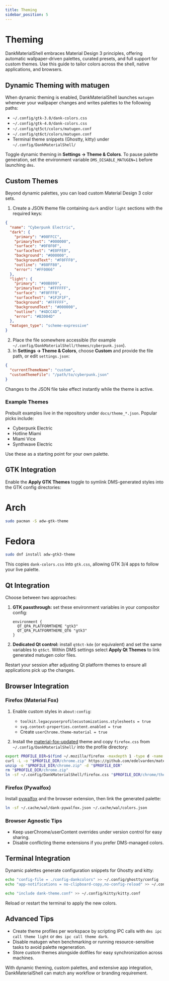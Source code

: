 ```yaml
---
title: Theming
sidebar_position: 5
---
```


# Theming

DankMaterialShell embraces Material Design 3 principles, offering automatic wallpaper-driven palettes, curated presets, and full support for custom themes. Use this guide to tailor colors across the shell, native applications, and browsers.

## Dynamic Theming with matugen

When dynamic theming is enabled, DankMaterialShell launches `matugen` whenever your wallpaper changes and writes palettes to the following paths:

- `~/.config/gtk-3.0/dank-colors.css`
- `~/.config/gtk-4.0/dank-colors.css`
- `~/.config/qt5ct/colors/matugen.conf`
- `~/.config/qt6ct/colors/matugen.conf`
- Terminal theme snippets (Ghostty, kitty) under `~/.config/DankMaterialShell/`

Toggle dynamic theming in **Settings → Theme & Colors**. To pause palette generation, set the environment variable `DMS_DISABLE_MATUGEN=1` before launching `dms`.

## Custom Themes

Beyond dynamic palettes, you can load custom Material Design 3 color sets.

1. Create a JSON theme file containing `dark` and/or `light` sections with the required keys:

```json
{
  "name": "Cyberpunk Electric",
  "dark": {
    "primary": "#00FFCC",
    "primaryText": "#000000",
    "surface": "#0F0F0F",
    "surfaceText": "#E0FFE0",
    "background": "#000000",
    "backgroundText": "#F0FFF0",
    "outline": "#80FF80",
    "error": "#FF0066"
  },
  "light": {
    "primary": "#00B899",
    "primaryText": "#FFFFFF",
    "surface": "#F0FFF0",
    "surfaceText": "#1F2F1F",
    "background": "#FFFFFF",
    "backgroundText": "#000000",
    "outline": "#4DCC4D",
    "error": "#B3004D"
  },
  "matugen_type": "scheme-expressive"
}
```

2. Place the file somewhere accessible (for example `~/.config/DankMaterialShell/themes/cyberpunk.json`).
3. In **Settings → Theme & Colors**, choose **Custom** and provide the file path, or edit `settings.json`:

```json
{
  "currentThemeName": "custom",
  "customThemeFile": "/path/to/cyberpunk.json"
}
```

Changes to the JSON file take effect instantly while the theme is active.

### Example Themes

Prebuilt examples live in the repository under `docs/theme_*.json`. Popular picks include:

- Cyberpunk Electric
- Hotline Miami
- Miami Vice
- Synthwave Electric

Use these as a starting point for your own palette.

## GTK Integration

Enable the **Apply GTK Themes** toggle to symlink DMS-generated styles into the GTK config directories:

# Arch
```bash
sudo pacman -S adw-gtk-theme
```

# Fedora
```bash
sudo dnf install adw-gtk3-theme
```

This copies `dank-colors.css` into `gtk.css`, allowing GTK 3/4 apps to follow your live palette.

## Qt Integration

Choose between two approaches:

1. **GTK passthrough:** set these environment variables in your compositor config:
   ```kdl
   environment {
     QT_QPA_PLATFORMTHEME "gtk3"
     QT_QPA_PLATFORMTHEME_QT6 "gtk3"
   }
   ```

2. **Dedicated Qt control:** install `qt6ct-kde` (or equivalent) and set the same variables to `qt6ct`. Within DMS settings select **Apply Qt Themes** to link generated matugen color files.

Restart your session after adjusting Qt platform themes to ensure all applications pick up the changes.

## Browser Integration

### Firefox (Material Fox)

1. Enable custom styles in `about:config`:
   - `toolkit.legacyuserprofilecustomizations.stylesheets = true`
   - `svg.context-properties.content.enabled = true`
   - Create `userChrome.theme-material = true`

2. Install the [material-fox-updated](https://github.com/edelvarden/material-fox-updated) theme and copy `firefox.css` from `~/.config/DankMaterialShell/` into the profile directory:

```bash
export PROFILE_DIR=$(find ~/.mozilla/firefox -maxdepth 1 -type d -name "*.default-release" | head -n 1)
curl -L -o "$PROFILE_DIR/chrome.zip" https://github.com/edelvarden/material-fox-updated/releases/download/v2.0.0/chrome.zip
unzip -o "$PROFILE_DIR/chrome.zip" -d "$PROFILE_DIR"
rm "$PROFILE_DIR/chrome.zip"
ln -sf ~/.config/DankMaterialShell/firefox.css "$PROFILE_DIR/chrome/theme-material-blue.css"
```

### Firefox (Pywalfox)

Install [pywalfox](https://github.com/Frewacom/pywalfox) and the browser extension, then link the generated palette:

```bash
ln -sf ~/.cache/wal/dank-pywalfox.json ~/.cache/wal/colors.json
```

### Browser Agnostic Tips

- Keep userChrome/userContent overrides under version control for easy sharing.
- Disable conflicting theme extensions if you prefer DMS-managed colors.

## Terminal Integration

Dynamic palettes generate configuration snippets for Ghostty and kitty:

```bash
echo "config-file = ./config-dankcolors" >> ~/.config/ghostty/config
echo "app-notifications = no-clipboard-copy,no-config-reload" >> ~/.config/ghostty/config

echo "include dank-theme.conf" >> ~/.config/kitty/kitty.conf
```

Reload or restart the terminal to apply the new colors.

## Advanced Tips

- Create theme profiles per workspace by scripting IPC calls with `dms ipc call theme light` or `dms ipc call theme dark`.
- Disable matugen when benchmarking or running resource-sensitive tasks to avoid palette regeneration.
- Store custom themes alongside dotfiles for easy synchronization across machines.

With dynamic theming, custom palettes, and extensive app integration, DankMaterialShell can match any workflow or branding requirement.
